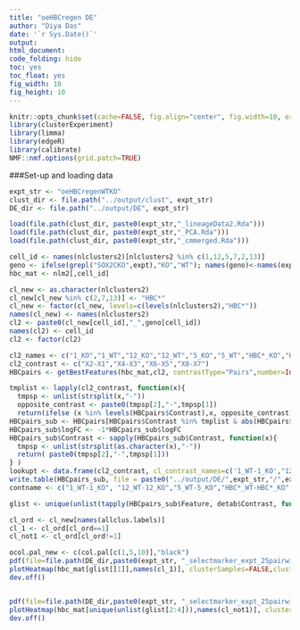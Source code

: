 ```yaml
---
title: "oeHBCregen DE"
author: "Diya Das"
date: '`r Sys.Date()`'
output:
html_document:
code_folding: hide
toc: yes
toc_float: yes
fig_width: 10
fig_height: 10
---
```


```r
knitr::opts_chunk$set(cache=FALSE, fig.align="center", fig.width=10, error=TRUE,message=TRUE, echo=TRUE, warning=TRUE,results="markup")
library(clusterExperiment)
library(limma)
library(edgeR)
library(calibrate)
NMF::nmf.options(grid.patch=TRUE)
```

###Set-up and loading data
``` r

expt_str <- "oeHBCregenWTKO"
clust_dir <- file.path("../output/clust", expt_str)
DE_dir <- file.path("../output/DE", expt_str)

load(file.path(clust_dir, paste0(expt_str,"_lineageData2.Rda")))
load(file.path(clust_dir, paste0(expt_str,"_PCA.Rda")))
load(file.path(clust_dir, paste0(expt_str,"_cmmerged.Rda")))
```

```r
cell_id <- names(nlclusters2)[nlclusters2 %in% c(1,12,5,7,2,13)]
geno <- ifelse(grepl("SOX2CKO",expt),"KO","WT"); names(geno)<-names(expt)
hbc_mat <- nlm2[,cell_id]

cl_new <- as.character(nlclusters2)
cl_new[cl_new %in% c(2,7,13)] <- "HBC*"
cl_new <- factor(cl_new, levels=c(levels(nlclusters2),"HBC*"))
names(cl_new) <- names(nlclusters2)
cl2 <- paste0(cl_new[cell_id],"_",geno[cell_id])
names(cl2) <- cell_id
cl2 <- factor(cl2)

cl2_names <- c("1_KO","1_WT","12_KO","12_WT","5_KO","5_WT","HBC*_KO","HBC*_WT")
cl2_contrast <- c("X2-X1","X4-X3","X6-X5","X8-X7")
HBCpairs <- getBestFeatures(hbc_mat,cl2, contrastType="Pairs",number=Inf, p.value=0.05)

tmplist <- lapply(cl2_contrast, function(x){
  tmpsp <- unlist(strsplit(x,"-"))
  opposite_contrast <- paste0(tmpsp[2],"-",tmpsp[1])
  return(ifelse (x %in% levels(HBCpairs$Contrast),x, opposite_contrast))})
HBCpairs_sub <- HBCpairs[HBCpairs$Contrast %in% tmplist & abs(HBCpairs$logFC)>=1,]
HBCpairs_sub$logFC <- -1*HBCpairs_sub$logFC
HBCpairs_sub$Contrast <- sapply(HBCpairs_sub$Contrast, function(x){
  tmpsp <- unlist(strsplit(as.character(x),"-"))
  return( paste0(tmpsp[2],"-",tmpsp[1]))
} )
lookupt <- data.frame(cl2_contrast, cl_contrast_names=c('1_WT-1_KO',"12_WT-12_KO","5_WT-5_KO","HBC*_WT-HBC*_KO"))
write.table(HBCpairs_sub, file = paste0("../output/DE/",expt_str,"/",expt_str,'_PairsDETable.txt'), quote=FALSE, sep="\t")
contname <- c("1_WT-1_KO", "12_WT-12_KO","5_WT-5_KO","HBC*_WT-HBC*_KO" )

```

```r
glist <- unique(unlist(tapply(HBCpairs_sub$Feature, detab$Contrast, function(x) x[1:25])))

cl_ord <- cl_new[names(allclus.labels)]
cl_1 <- cl_ord[cl_ord==1]
cl_not1 <- cl_ord[cl_ord!=1]

ocol.pal_new <- c(col.pal[c(1,5,10)],"black")
pdf(file=file.path(DE_dir,paste0(expt_str, "_selectmarker_expt_25pairwiseDE_heatmap_UIHBCs", Sys.Date(), ".pdf")), width=7, height=4)
plotHeatmap(hbc_mat[glist[[1]],names(cl_1)], clusterSamples=FALSE,clusterFeatures=TRUE, breaks=breakv, sampleData=data.frame(clusters=cl_1, expt=expt[names(cl_1)], batch=batch[names(cl_1)]), clusterLegend=list(clusters=col.pal_new,expt=cole[c(1,7)],batch=bigPalette))
dev.off()


pdf(file=file.path(DE_dir,paste0(expt_str, "_selectmarker_expt_25pairwiseDE_heatmap_actHBCs_", Sys.Date(), ".pdf")), width=7, height=4)
plotHeatmap(hbc_mat[unique(unlist(glist[2:4])),names(cl_not1)], clusterSamples=FALSE,clusterFeatures=TRUE, breaks=breakv, sampleData=data.frame(clusters=cl_not1, expt=expt[names(cl_not1)], batch=batch[names(cl_not1)]), clusterLegend=list(clusters=col.pal_new[-1],expt=cole[-7],batch=bigPalette))
dev.off()
```

